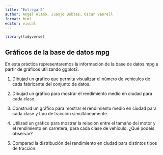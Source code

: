 ```yaml
---
title: "Entrega 2"
author: Ángel Álamo, Juanjo Doblas, Óscar Vanrell 
format: html
editor: visual
---
```


```r
library(tidyverse)
```

## Gráficos de la base de datos mpg

En esta práctica representaremos la información de la base de datos mpg a partir de gráficos utilizando ggplot2.

1)  Dibujad un gráfico que permita visualizar el número de vehículos de cada fabricante del conjunto de datos.

2)  Dibujad un gráfico para mostrar el rendimiento medio en ciudad para cada clase.

3)  Construid un gráfico para mostrar el rendimiento medio en ciudad para cada clase y tipo de tracción simultáneamente.

4)  Utilizad un gráfico para mostrar la relación entre el tamaño del motor y el rendimiento en carretera, para cada clase de vehículo. ¿Qué podéis observar?

5)  Comparad la distribución del rendimiento en ciudad para distintos tipos de tracción.
